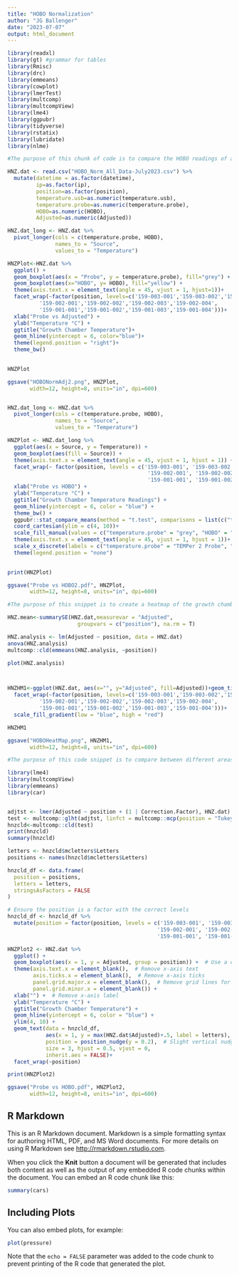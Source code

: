 ```yaml
---
title: "HOBO Normalization"
author: "JG Ballenger"
date: "2023-07-07"
output: html_document
---
```


```r

library(readxl)
library(gt) #grammar for tables
library(Rmisc)
library(drc)
library(emmeans)
library(cowplot)
library(lmerTest)
library(multcomp)
library(multcompView)
library(lme4)
library(ggpubr)
library(tidyverse)
library(rstatix)
library(lubridate)
library(nlme)
```

```R

#The purpose of this chunk of code is to compare the HOBO readings of a HOBO model UX100-003, serial number 20179956, to probe readings taken at the same time. The comparison is a paired T-test between the HOBO and respective TEMPer2 probes. This will ideally show that they produce slightly different readings and provide justification for using a correction factor.

HNZ.dat <- read.csv("HOBO_Norm_All_Data-July2023.csv") %>%
  mutate(datetime = as.factor(datetime),
         ip=as.factor(ip),
         position=as.factor(position),
         temperature.usb=as.numeric(temperature.usb),
         temperature.probe=as.numeric(temperature.probe),
         HOBO=as.numeric(HOBO),
         Adjusted=as.numeric(Adjusted))

HNZ.dat_long <- HNZ.dat %>%
  pivot_longer(cols = c(temperature.probe, HOBO), 
               names_to = "Source", 
               values_to = "Temperature")

HNZPlot<-HNZ.dat %>%
  ggplot() +
  geom_boxplot(aes(x = "Probe", y = temperature.probe), fill="grey") +
  geom_boxplot(aes(x="HOBO", y= HOBO), fill="yellow") +
  theme(axis.text.x = element_text(angle = 45, vjust = 1, hjust=1))+
  facet_wrap(~factor(position, levels=c('159-003-001','159-003-002','159-003-003','159-003-004',
          '159-002-001','159-002-002','159-002-003','159-002-004',
          '159-001-001','159-001-002','159-001-003','159-001-004')))+
  xlab("Probe vs Adjusted") +
  ylab("Temperature °C") +
  ggtitle("Growth Chamber Temperature")+
  geom_hline(yintercept = 6, color="blue")+
  theme(legend.position = "right")+
  theme_bw()
  

HNZPlot

ggsave("HOBONormAdj2.png", HNZPlot,
       width=12, height=8, units="in", dpi=600)


HNZ.dat_long <- HNZ.dat %>%
  pivot_longer(cols = c(temperature.probe, HOBO), 
               names_to = "Source", 
               values_to = "Temperature")

HNZPlot <- HNZ.dat_long %>%
  ggplot(aes(x = Source, y = Temperature)) +
  geom_boxplot(aes(fill = Source)) +
  theme(axis.text.x = element_text(angle = 45, vjust = 1, hjust = 1)) +
  facet_wrap(~ factor(position, levels = c('159-003-001', '159-003-002', '159-003-003', '159-003-004',
                                            '159-002-001', '159-002-002', '159-002-003', '159-002-004',
                                            '159-001-001', '159-001-002', '159-001-003', '159-001-004'))) +
  xlab("Probe vs HOBO") +
  ylab("Temperature °C") +
  ggtitle("Growth Chamber Temperature Readings") +
  geom_hline(yintercept = 6, color = "blue") +
  theme_bw() +
  ggpubr::stat_compare_means(method = "t.test", comparisons = list(c("temperature.probe", "HOBO")))+
  coord_cartesian(ylim = c(4, 10))+
  scale_fill_manual(values = c("temperature.probe" = "grey", "HOBO" = "yellow"))+
  theme(axis.text.x = element_text(angle = 45, vjust = 1, hjust = 1))+
  scale_x_discrete(labels = c("temperature.probe" = "TEMPer 2 Probe", "HOBO" = "HOBO Device"))+
  theme(legend.position = "none")
 

print(HNZPlot)

ggsave("Probe vs HOBO2.pdf", HNZPlot,
       width=12, height=8, units="in", dpi=600)

```

```r

#The purpose of this snippet is to create a heatmap of the growth chamber in question using adjusted values from the probes.

HNZ.mean<-summarySE(HNZ.dat,measurevar = "Adjusted",
                      groupvars = c("position"), na.rm = T)

HNZ.analysis <- lm(Adjusted ~ position, data = HNZ.dat)
anova(HNZ.analysis)
multcomp::cld(emmeans(HNZ.analysis, ~position))

plot(HNZ.analysis)



HNZHM1<-ggplot(HNZ.dat, aes(x="", y="Adjusted", fill=Adjusted))+geom_tile()+
  facet_wrap(~factor(position, levels=c('159-003-001','159-003-002','159-003-003','159-003-004',
          '159-002-001','159-002-002','159-002-003','159-002-004',
          '159-001-001','159-001-002','159-001-003','159-001-004')))+
  scale_fill_gradient(low = "blue", high = "red")

HNZHM1

ggsave("HOBOHeatMap.png", HNZHM1,
       width=12, height=8, units="in", dpi=600)


```

```r

#The purpose of this code snippet is to compare between different areas of the growth chamber using the adjusted value to demonstrate the existence of microclimates within the chamber.

library(lme4)
library(multcompView)
library(emmeans)
library(car)


adjtst <- lmer(Adjusted ~ position + (1 | Correction.Factor), HNZ.dat)
test <- multcomp::glht(adjtst, linfct = multcomp::mcp(position = "Tukey"))
hnzcld<-multcomp::cld(test)
print(hnzcld)
summary(hnzcld)

letters <- hnzcld$mcletters$Letters
positions <- names(hnzcld$mcletters$Letters)

hnzcld_df <- data.frame(
  position = positions,
  letters = letters,
  stringsAsFactors = FALSE
)

# Ensure the position is a factor with the correct levels
hnzcld_df <- hnzcld_df %>% 
  mutate(position = factor(position, levels = c('159-003-001', '159-003-002', '159-003-003', '159-003-004',
                                               '159-002-001', '159-002-002', '159-002-003', '159-002-004',
                                               '159-001-001', '159-001-002', '159-001-003', '159-001-004')))

HNZPlot2 <- HNZ.dat %>%
  ggplot() +
  geom_boxplot(aes(x = 1, y = Adjusted, group = position)) +  # Use a constant x value and group by position
  theme(axis.text.x = element_blank(),  # Remove x-axis text
        axis.ticks.x = element_blank(),  # Remove x-axis ticks
        panel.grid.major.x = element_blank(),  # Remove grid lines for x-axis
        panel.grid.minor.x = element_blank()) + 
  xlab("") +  # Remove x-axis label
  ylab("Temperature °C") +
  ggtitle("Growth Chamber Temperature") +
  geom_hline(yintercept = 6, color = "blue") +
  ylim(4, 10) +
  geom_text(data = hnzcld_df, 
            aes(x = 1, y = max(HNZ.dat$Adjusted)+.5, label = letters),  # Adjust y dynamically
            position = position_nudge(y = 0.2),  # Slight vertical nudge
            size = 3, hjust = 0.5, vjust = 0, 
            inherit.aes = FALSE)+
  facet_wrap(~position)

print(HNZPlot2)

ggsave("Probe vs HOBO.pdf", HNZPlot2,
       width=12, height=8, units="in", dpi=600)

```



## R Markdown

This is an R Markdown document. Markdown is a simple formatting syntax for authoring HTML, PDF, and MS Word documents. For more details on using R Markdown see <http://rmarkdown.rstudio.com>.

When you click the **Knit** button a document will be generated that includes both content as well as the output of any embedded R code chunks within the document. You can embed an R code chunk like this:

```r
summary(cars)
```

## Including Plots

You can also embed plots, for example:

```r
plot(pressure)
```

Note that the `echo = FALSE` parameter was added to the code chunk to prevent printing of the R code that generated the plot.
